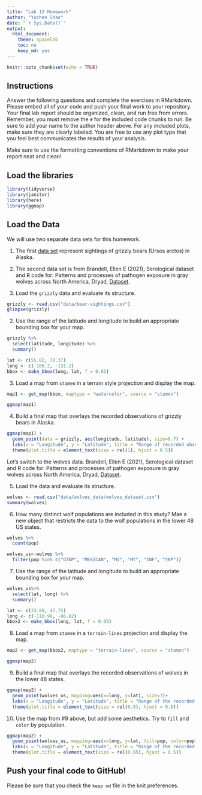 ```yaml
---
title: "Lab 13 Homework"
author: "Yuchen Shao"
date: "`r Sys.Date()`"
output:
  html_document:
    theme: spacelab
    toc: no
    keep_md: yes
---
```


```r
knitr::opts_chunk$set(echo = TRUE)
```

## Instructions
Answer the following questions and complete the exercises in RMarkdown. Please embed all of your code and push your final work to your repository. Your final lab report should be organized, clean, and run free from errors. Remember, you must remove the `#` for the included code chunks to run. Be sure to add your name to the author header above. For any included plots, make sure they are clearly labeled. You are free to use any plot type that you feel best communicates the results of your analysis.  

Make sure to use the formatting conventions of RMarkdown to make your report neat and clean!  

## Load the libraries  
```r
library(tidyverse)
library(janitor)
library(here)
library(ggmap)
``` 
## Load the Data
We will use two separate data sets for this homework.  

1. The first [data set](https://rcweb.dartmouth.edu/~f002d69/workshops/index_rspatial.html) represent sightings of grizzly bears (Ursos arctos) in Alaska.  

2. The second data set is from Brandell, Ellen E (2021), Serological dataset and R code for: Patterns and processes of pathogen exposure in gray wolves across North America, Dryad, [Dataset](https://doi.org/10.5061/dryad.5hqbzkh51).  

1. Load the `grizzly` data and evaluate its structure.  
```r
grizzly <- read.csv("data/bear-sightings.csv")
glimpse(grizzly)
```

2. Use the range of the latitude and longitude to build an appropriate bounding box for your map.  
```r
grizzly %>% 
  select(latitude, longitude) %>% 
  summary()
```

```r
lat <- c(55.02, 70.37)
long <- c(-166.2, -131.2)
bbox <- make_bbox(long, lat, f = 0.05)
```

3. Load a map from `stamen` in a terrain style projection and display the map.  
```r
map1 <- get_map(bbox, maptype = "watercolor", source = "stamen")
```
```r
ggmap(map1)
```



4. Build a final map that overlays the recorded observations of grizzly bears in Alaska.  
```r
ggmap(map1) + 
  geom_point(data = grizzly, aes(longitude, latitude), size=0.7) +
  labs(x = "Longitude", y = "Latitude", title = "Range of recorded observations of grizzly bears in Alaska")+
  theme(plot.title = element_text(size = rel(1), hjust = 0.5))

```

Let's switch to the wolves data. Brandell, Ellen E (2021), Serological dataset and R code for: Patterns and processes of pathogen exposure in gray wolves across North America, Dryad, [Dataset](https://doi.org/10.5061/dryad.5hqbzkh51).  

5. Load the data and evaluate its structure.  
```r
wolves <- read.csv("data/wolves_data/wolves_dataset.csv")
summary(wolves)
```

6. How many distinct wolf populations are included in this study? Mae a new object that restricts the data to the wolf populations in the lower 48 US states. 
```r
wolves %>% 
  count(pop)
```


```r
wolves_us<-wolves %>% 
  filter(pop %in% c("GTNP", "MEXICAN", "MI", "MT", "SNF", "YNP"))
```

7. Use the range of the latitude and longitude to build an appropriate bounding box for your map.  
```r
wolves_us%>% 
  select(lat, long) %>% 
  summary()
```
```r
lat <- c(33.89, 47.75)
long <- c(-110.99, -86.82)
bbox2 <- make_bbox(long, lat, f = 0.05)
```


8.  Load a map from `stamen` in a `terrain-lines` projection and display the map.  
```r
map2 <- get_map(bbox2, maptype = "terrain-lines", source = "stamen")
```
```r
ggmap(map2)
```


9. Build a final map that overlays the recorded observations of wolves in the lower 48 states.  
```r
ggmap(map2) + 
  geom_point(wolves_us, mapping=aes(x=long, y=lat), size=7)+
  labs(x = "Longitude", y = "Latitude", title = "Range of the recorded observations of wolves in the lower 48 states")+
  theme(plot.title = element_text(size = rel(0.9), hjust = 0.5))

```


10. Use the map from #9 above, but add some aesthetics. Try to `fill` and `color` by population.  
```r
ggmap(map2) + 
  geom_point(wolves_us, mapping=aes(x=long, y=lat, fill=pop, color=pop), size=6)+
  labs(x = "Longitude", y = "Latitude", title = "Range of the recorded observations of wolves in the lower 48 states")+
  theme(plot.title = element_text(size = rel(0.95), hjust = 0.5))
```


## Push your final code to GitHub!
Please be sure that you check the `keep md` file in the knit preferences. 